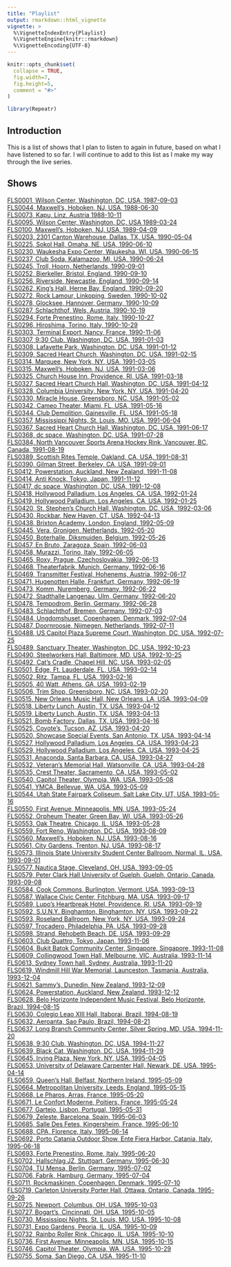 ```yaml
---
title: "Playlist"
output: rmarkdown::html_vignette
vignette: >
  %\VignetteIndexEntry{Playlist}
  %\VignetteEngine{knitr::rmarkdown}
  %\VignetteEncoding{UTF-8}
---
```


```r
knitr::opts_chunk$set(
  collapse = TRUE,
  fig.width=7,
  fig.height=5,
  comment = "#>"
)
```

```r
library(Repeatr)
```

## Introduction

This is a list of shows that I plan to listen to again in future, based on what I have listened to so far. I will continue to add to this list as I make my way through the live series. 

## Shows

[FLS0001, Wilson Center, Washington, DC, USA, 1987-09-03](https://www.dischord.com/fugazi_live_series/washington-dc-usa-90387)<br>
[FLS0044, Maxwell's, Hoboken, NJ, USA, 1988-06-30](https://www.dischord.com/fugazi_live_series/hoboken-nj-usa-63088)<br>
[FLS0073, Kapu, Linz, Austria 1988-10-11](https://www.dischord.com/fugazi_live_series/linz-austria-111088)<br>
[FLS0095, Wilson Center, Washington, DC, USA 1989-03-24](https://www.dischord.com/fugazi_live_series/washington-dc-usa-32489)<br>
[FLS0100, Maxwell's, Hoboken, NJ, USA, 1989-04-09](https://www.dischord.com/fugazi_live_series/hoboken-nj-usa-40989)<br>
[FLS0203, 2301 Canton Warehouse, Dallas, TX, USA, 1990-05-04](https://www.dischord.com/fugazi_live_series/dallas-tx-usa-50490)<br>
[FLS0225, Sokol Hall, Omaha, NE, USA, 1990-06-10](https://www.dischord.com/fugazi_live_series/omaha-ne-usa-61090)<br>
[FLS0230, Waukesha Expo Center, Waukesha, WI, USA, 1990-06-15](https://www.dischord.com/fugazi_live_series/waukesha-wi-usa-61590)<br>
[FLS0237, Club Soda, Kalamazoo, MI, USA, 1990-06-24](https://www.dischord.com/fugazi_live_series/kalamazoo-mi-usa-62490)<br>
[FLS0245, Troll, Hoorn, Netherlands, 1990-09-01](https://www.dischord.com/fugazi_live_series/hoorn-netherlands-90190)<br>
[FLS0252, Bierkeller, Bristol, England, 1990-09-10](https://www.dischord.com/fugazi_live_series/bristol-england-91090)<br>
[FLS0256, Riverside, Newcastle, England, 1990-09-14](https://www.dischord.com/fugazi_live_series/newcastle-england-91490)<br>
[FLS0262, King's Hall, Herne Bay, England, 1990-09-20](https://www.dischord.com/fugazi_live_series/herne-bay-england-92090)<br>
[FLS0272, Rock Lamour, Linkoping, Sweden, 1990-10-02](https://www.dischord.com/fugazi_live_series/linkoping-sweden-100290)<br>
[FLS0278, Glocksee, Hannover, Germany, 1990-10-09](https://www.dischord.com/fugazi_live_series/hannover-germany-100990)<br>
[FLS0287, Schlachthof, Wels, Austria, 1990-10-19](https://www.dischord.com/fugazi_live_series/wels-austria-101990)<br>
[FLS0294, Forte Prenestino, Rome, Italy, 1990-10-27](https://www.dischord.com/fugazi_live_series/rome-italy-102790)<br>
[FLS0296, Hiroshima, Torino, Italy, 1990-10-29](https://www.dischord.com/fugazi_live_series/torino-italy-102990)<br>
[FLS0303, Terminal Export, Nancy, France, 1990-11-06](https://www.dischord.com/fugazi_live_series/nancy-france-110690)<br>
[FLS0307, 9:30 Club, Washington, DC, USA, 1991-01-03](https://www.dischord.com/fugazi_live_series/washington-dc-usa-10391)<br>
[FLS0308, Lafayette Park, Washington, DC, USA, 1991-01-12](https://www.dischord.com/fugazi_live_series/washington-dc-usa-11291)<br>
[FLS0309, Sacred Heart Church, Washington, DC, USA, 1991-02-15](https://www.dischord.com/fugazi_live_series/washington-dc-usa-21591)<br>
[FLS0314, Marquee, New York, NY, USA, 1991-03-05](https://www.dischord.com/fugazi_live_series/new-york-ny-usa-30591)<br>
[FLS0315, Maxwell's, Hoboken, NJ, USA, 1991-03-06](https://www.dischord.com/fugazi_live_series/hoboken-nj-usa-30691)<br>
[FLS0325, Church House Inn, Providence, RI, USA, 1991-03-18](https://www.dischord.com/fugazi_live_series/providence-ri-usa-31891)<br>
[FLS0327, Sacred Heart Church Hall, Washington, DC, USA, 1991-04-12](https://www.dischord.com/fugazi_live_series/washington-dc-usa-41291)<br>
[FLS0328, Columbia University, New York, NY, USA, 1991-04-20](https://www.dischord.com/fugazi_live_series/new-york-ny-usa-42091)<br>
[FLS0330, Miracle House, Greensboro, NC, USA, 1991-05-02](https://www.dischord.com/fugazi_live_series/greensboro-nc-usa-50291)<br>
[FLS0342, Cameo Theater, Miami, FL, USA, 1991-05-16](https://www.dischord.com/fugazi_live_series/miami-fl-usa-51691)<br>
[FLS0344, Club Demolition, Gainesville, FL, USA, 1991-05-18](https://www.dischord.com/fugazi_live_series/gainesville-fl-usa-51891)<br>
[FLS0357, Mississippi Nights, St. Louis, MO, USA, 1991-06-04](https://www.dischord.com/fugazi_live_series/st-louis-mo-usa-60491)<br>
[FLS0367, Sacred Heart Church Hall, Washington, DC, USA, 1991-06-17](https://www.dischord.com/fugazi_live_series/washington-dc-usa-61791)<br>
[FLS0368, dc space, Washington, DC, USA, 1991-07-28](https://www.dischord.com/fugazi_live_series/washington-dc-usa-72891)<br>
[FLS0384, North Vancouver Sports Arena Hockey Rink, Vancouver, BC, Canada, 1991-08-19](https://www.dischord.com/fugazi_live_series/vancouver-bc-canada-81991)<br>
[FLS0389, Scottish Rites Temple, Oakland, CA, USA, 1991-08-31](https://www.dischord.com/fugazi_live_series/oakland-ca-usa-83191)<br>
[FLS0390, Gilman Street, Berkeley, CA, USA, 1991-09-01](https://www.dischord.com/fugazi_live_series/berkeley-ca-usa-90191)<br>
[FLS0412, Powerstation, Auckland, New Zealand, 1991-11-08](https://www.dischord.com/fugazi_live_series/auckland-new-zealand-110891)<br>
[FLS0414, Anti Knock, Tokyo, Japan, 1991-11-12](https://www.dischord.com/fugazi_live_series/tokyo-japan-111291)<br>
[FLS0417, dc space, Washington, DC, USA, 1991-12-08](https://www.dischord.com/fugazi_live_series/washington-dc-usa-120891)<br>
[FLS0418, Hollywood Palladium, Los Angeles, CA, USA, 1992-01-24](https://www.dischord.com/fugazi_live_series/los-angeles-ca-usa-12492)<br>
[FLS0419, Hollywood Palladium, Los Angeles, CA, USA, 1992-01-25](https://www.dischord.com/fugazi_live_series/los-angeles-ca-usa-12592)<br>
[FLS0420, St. Stephen's Church Hall, Washington, DC, USA, 1992-03-06](https://www.dischord.com/fugazi_live_series/washington-dc-usa-30692)<br>
[FLS0430, Rockbar, New Haven, CT, USA, 1992-04-13](https://www.dischord.com/fugazi_live_series/new-haven-ct-usa-41392)<br>
[FLS0438, Brixton Academy, London, England, 1992-05-09](https://www.dischord.com/fugazi_live_series/london-england-50992)<br>
[FLS0445, Vera, Gronigen, Netherlands, 1992-05-20](https://www.dischord.com/fugazi_live_series/groningen-netherlands-52092)<br>
[FLS0450, Boterhalle, Diksmuiden, Belgium, 1992-05-26](https://www.dischord.com/fugazi_live_series/diksmuide-belgium-52692)<br>
[FLS0457, En Bruto, Zaragoza, Spain, 1992-06-03](https://www.dischord.com/fugazi_live_series/zaragoza-spain-60392)<br>
[FLS0458, Murazzi, Torino, Italy, 1992-06-05](https://www.dischord.com/fugazi_live_series/torino-italy-60592)<br>
[FLS0465, Roxy, Prague, Czechoslovakia, 1992-06-13](https://www.dischord.com/fugazi_live_series/prague-czechoslovakia-61392)<br>
[FLS0468, Theaterfabrik, Munich, Germany, 1992-06-16](https://www.dischord.com/fugazi_live_series/munich-germany-61692)<br>
[FLS0469, Transmitter Festival, Hohenems, Austria, 1992-06-17](https://www.dischord.com/fugazi_live_series/hohenems-austria-61792)<br>
[FLS0471, Hugenotten Halle, Frankfurt, Germany, 1992-06-19](https://www.dischord.com/fugazi_live_series/frankfurt-germany-61992)<br>
[FLS0473, Komm, Nuremberg, Germany, 1992-06-22](https://www.dischord.com/fugazi_live_series/nuremberg-germany-62292)<br>
[FLS0472, Stadthalle Langenau, Ulm, Germany, 1992-06-20](https://www.dischord.com/fugazi_live_series/ulm-germany-62092)<br>
[FLS0478, Tempodrom, Berlin, Germany, 1992-06-28](https://www.dischord.com/fugazi_live_series/berlin-germany-62892)<br>
[FLS0483, Schlachthof, Bremen, Germany, 1992-07-03](https://www.dischord.com/fugazi_live_series/bremen-germany-70392)<br>
[FLS0484, Ungdomshuset, Copenhagen, Denmark, 1992-07-04](https://www.dischord.com/fugazi_live_series/copenhagen-denmark-70492)<br>
[FLS0487, Doornroosje, Nijmegen, Netherlands, 1992-07-11](https://www.dischord.com/fugazi_live_series/nijmegen-netherlands-71192)<br>
[FLS0488, US Capitol Plaza Supreme Court, Washington, DC, USA, 1992-07-25](https://www.dischord.com/fugazi_live_series/washington-dc-usa-72592)<br>
[FLS0489, Sanctuary Theater, Washington, DC, USA, 1992-10-23](https://www.dischord.com/fugazi_live_series/washington-dc-usa-102392)<br>
[FLS0490, Steelworkers Hall, Baltimore, MD, USA, 1992-10-25](https://www.dischord.com/fugazi_live_series/baltimore-md-usa-102592)<br>
[FLS0492, Cat's Cradle, Chapel Hill, NC, USA, 1993-02-05](https://www.dischord.com/fugazi_live_series/chapel-hill-nc-usa-20593)<br>
[FLS0501, Edge, Ft. Lauderdale, FL, USA, 1993-02-14](https://www.dischord.com/fugazi_live_series/fort-lauderdale-fl-usa-21493)<br>
[FLS0502, Ritz, Tampa, FL, USA, 1993-02-16](https://www.dischord.com/fugazi_live_series/tampa-fl-usa-21693)<br>
[FLS0505, 40 Watt, Athens, GA, USA, 1993-02-19](https://www.dischord.com/fugazi_live_series/athens-ga-usa-21993)<br>
[FLS0506, Trim Shop, Greensboro, NC, USA, 1993-02-20](https://www.dischord.com/fugazi_live_series/greensboro-nc-usa-22093)<br>
[FLS0515, New Orleans Music Hall, New Orleans, LA, USA, 1993-04-09](https://www.dischord.com/fugazi_live_series/new-orleans-la-usa-40993)<br>
[FLS0518, Liberty Lunch, Austin, TX, USA, 1993-04-12](https://www.dischord.com/fugazi_live_series/austin-tx-usa-41293)<br>
[FLS0519, Liberty Lunch, Austin, TX, USA, 1993-04-13](https://www.dischord.com/fugazi_live_series/austin-tx-usa-41393)<br>
[FLS0521, Bomb Factory, Dallas, TX, USA, 1993-04-16](https://www.dischord.com/fugazi_live_series/dallas-tx-usa-41693)<br>
[FLS0525, Coyote's, Tucson, AZ, USA, 1993-04-20](https://www.dischord.com/fugazi_live_series/tucson-az-usa-42093)<br>
[FLS0520, Showcase Special Events, San Antonio, TX, USA, 1993-04-14](https://www.dischord.com/fugazi_live_series/san-antonio-tx-usa-41493)<br>
[FLS0527, Hollywood Palladium, Los Angeles, CA, USA, 1993-04-23](https://www.dischord.com/fugazi_live_series/los-angeles-ca-usa-42393)<br>
[FLS0529, Hollywood Palladium, Los Angeles, CA, USA, 1993-04-25](https://www.dischord.com/fugazi_live_series/los-angeles-ca-usa-42593)<br>
[FLS0531, Anaconda, Santa Barbara, CA, USA, 1993-04-27](https://www.dischord.com/fugazi_live_series/santa-barbara-ca-usa-42793)<br>
[FLS0532, Veteran's Memorial Hall, Watsonville, CA, USA, 1993-04-28](https://www.dischord.com/fugazi_live_series/watsonville-ca-usa-42893)<br>
[FLS0535, Crest Theater, Sacramento, CA, USA, 1993-05-02](https://www.dischord.com/fugazi_live_series/sacramento-ca-usa-50293)<br>
[FLS0540, Capitol Theater, Olympia, WA, USA, 1993-05-08](https://www.dischord.com/fugazi_live_series/olympia-wa-usa-50893)<br>
[FLS0541, YMCA, Bellevue, WA, USA, 1993-05-09](https://www.dischord.com/fugazi_live_series/bellevue-wa-usa-50993)<br>
[FLS0544, Utah State Fairpark Coliseum, Salt Lake City, UT, USA, 1993-05-16](https://www.dischord.com/fugazi_live_series/salt-lake-city-ut-usa-51693)<br>
[FLS0550, First Avenue, Minneapolis, MN, USA, 1993-05-24](https://www.dischord.com/fugazi_live_series/minneapolis-mn-usa-52493)<br>
[FLS0552, Orpheum Theater, Green Bay, WI, USA, 1993-05-26](https://www.dischord.com/fugazi_live_series/green-bay-wi-usa-52693)<br>
[FLS0553, Oak Theatre, Chicago, IL, USA, 1993-05-28](https://www.dischord.com/fugazi_live_series/chicago-il-usa-52893)<br>
[FLS0559, Fort Reno, Washington, DC, USA, 1993-08-09](https://www.dischord.com/fugazi_live_series/washington-dc-usa-80993)<br>
[FLS0560, Maxwell's, Hoboken, NJ, USA, 1993-08-16](https://www.dischord.com/fugazi_live_series/hoboken-nj-usa-81693)<br>
[FLS0561, City Gardens, Trenton, NJ, USA, 1993-08-17](https://www.dischord.com/fugazi_live_series/trenton-nj-usa-81793)<br>
[FLS0573, Illinois State University Student Center Ballroom, Normal, IL, USA, 1993-09-01](https://www.dischord.com/fugazi_live_series/normal-il-usa-90193)<br>
[FLS0577, Nautica Stage, Cleveland, OH, USA, 1993-09-05](https://www.dischord.com/fugazi_live_series/cleveland-oh-usa-90593)<br>
[FLS0579, Peter Clark Hall University of Guelph, Guelph, Ontario, Canada, 1993-09-08](https://www.dischord.com/fugazi_live_series/guelph-ont-canada-90893)<br>
[FLS0584, Cook Commons, Burlington, Vermont, USA, 1993-09-13](https://www.dischord.com/fugazi_live_series/burlington-vt-usa-91393)<br>
[FLS0587, Wallace Civic Center, Fitchburg, MA, USA, 1993-09-17](https://www.dischord.com/fugazi_live_series/fitchburg-ma-usa-91793)<br>
[FLS0589, Lupo's Heartbreak Hotel, Providence, RI, USA, 1993-09-19](https://www.dischord.com/fugazi_live_series/providence-ri-usa-91993)<br>
[FLS0592, S.U.N.Y. Binghamton, Binghamton, NY, USA, 1993-09-22](https://www.dischord.com/fugazi_live_series/binghamton-ny-usa-92293)<br>
[FLS0593, Roseland Ballroom, New York, NY, USA, 1993-09-24](https://www.dischord.com/fugazi_live_series/new-york-city-ny-usa-92493)<br>
[FLS0597, Trocadero, Philadelphia, PA, USA, 1993-09-28](https://www.dischord.com/fugazi_live_series/philadelphia-pa-usa-92893)<br>
[FLS0598, Strand, Rehobeth Beach, DE, USA, 1993-09-29](https://www.dischord.com/fugazi_live_series/rehoboth-beach-de-usa-92993)<br>
[FLS0603, Club Quattro, Tokyo, Japan, 1993-11-06](https://www.dischord.com/fugazi_live_series/tokyo-japan-110693)<br>
[FLS0604, Bukit Batok Community Center, Singapore, Singapore, 1993-11-08](https://www.dischord.com/fugazi_live_series/singapore-singapore-110893)<br>
[FLS0609, Collingwood Town Hall, Melbourne, VIC, Australia, 1993-11-14](https://www.dischord.com/fugazi_live_series/melbourne-vic-australia-111493)<br>
[FLS0613, Sydney Town hall, Sydney, Australia, 1993-11-20](https://www.dischord.com/fugazi_live_series/sydney-australia-112093)<br>
[FLS0619, Windmill Hill War Memorial, Launceston, Tasmania, Australia, 1993-12-04](https://www.dischord.com/fugazi_live_series/launceston-tas-australia-120493)<br>
[FLS0621, Sammy's, Dunedin, New Zealand, 1993-12-09](https://www.dischord.com/fugazi_live_series/dunedin-new-zealand-120993)<br>
[FLS0624, Powerstation, Auckland, New Zealand, 1993-12-12](https://www.dischord.com/fugazi_live_series/auckland-new-zealand-121293)<br>
[FLS0628, Belo Horizonte Independent Music Festival, Belo Horizonte, Brazil, 1994-08-15](https://www.dischord.com/fugazi_live_series/belo-horizonte-brazil-81594)<br>
[FLS0630, Colegio Leao XIII Hall, Itaborai, Brazil, 1994-08-19](https://www.dischord.com/fugazi_live_series/itaborai-brazil-81994)<br>
[FLS0632, Aeroanta, Sao Paulo, Brazil, 1994-08-21](https://www.dischord.com/fugazi_live_series/sao-paulo-brazil-82194)<br>
[FLS0637, Long Branch Community Center, Silver Spring, MD, USA, 1994-11-20](https://www.dischord.com/fugazi_live_series/silver-spring-md-usa-112094)<br>
[FLS0638, 9:30 Club, Washington, DC, USA, 1994-11-27](https://www.dischord.com/fugazi_live_series/washington-dc-usa-112794)<br>
[FLS0639, Black Cat, Washington, DC, USA, 1994-11-29](https://www.dischord.com/fugazi_live_series/washington-dc-usa-112994)<br>
[FLS0645, Irving Plaza, New York, NY, USA, 1995-04-05](https://www.dischord.com/fugazi_live_series/new-york-city-ny-usa-40595)<br>
[FLS0653, University of Delaware Carpenter Hall, Newark, DE, USA, 1995-04-14](https://www.dischord.com/fugazi_live_series/newark-de-usa-41495)<br>
[FLS0659, Queen's Hall, Belfast, Northern Ireland, 1995-05-09](https://www.dischord.com/fugazi_live_series/belfast-northern-ireland-50995)<br>
[FLS0664, Metropolitan University, Leeds, England, 1995-05-15](https://www.dischord.com/fugazi_live_series/leeds-england-51595)<br>
[FLS0668, Le Pharos, Arras, France, 1995-05-20](https://www.dischord.com/fugazi_live_series/arras-france-52095)<br>
[FLS0671, Le Confort Moderne, Poitiers, France, 1995-05-24](https://www.dischord.com/fugazi_live_series/poitiers-france-52495)<br>
[FLS0677, Gartejo, Lisbon, Portugal, 1995-05-31](https://www.dischord.com/fugazi_live_series/lisbon-portugal-53195)<br>
[FLS0679, Zeleste, Barcelona, Spain, 1995-06-03](https://www.dischord.com/fugazi_live_series/barcelona-spain-60395)<br>
[FLS0685, Salle Des Fetes, Kingersheim, France, 1995-06-10](https://www.dischord.com/fugazi_live_series/kingersheim-france-61095)<br>
[FLS0688, CPA, Florence, Italy, 1995-06-14](https://www.dischord.com/fugazi_live_series/florence-italy-61495)<br>
[FLS0692, Porto Catania Outdoor Show, Ente Fiera Harbor, Catania, Italy, 1995-06-18](https://www.dischord.com/fugazi_live_series/catania-sicily-italy-61895)<br>
[FLS0693, Forte Prenestino, Rome, Italy, 1995-06-20](https://www.dischord.com/fugazi_live_series/rome-italy-62095)<br>
[FLS0702, Hallschlag JZ, Stuttgart, Germany, 1995-06-30](https://www.dischord.com/fugazi_live_series/stuttgart-germany-63095)<br>
[FLS0704, TU Mensa, Berlin, Germany, 1995-07-02](https://www.dischord.com/fugazi_live_series/berlin-germany-70295)<br>
[FLS0706, Fabrik, Hamburg, Germany, 1995-07-04](https://www.dischord.com/fugazi_live_series/hamburg-germany-70495)<br>
[FLS0711, Rockmaskinen, Copenhagen, Denmark, 1995-07-10](https://www.dischord.com/fugazi_live_series/copenhagen-denmark-71095)<br>
[FLS0719, Carleton University Porter Hall, Ottawa, Ontario, Canada, 1995-09-26](https://www.dischord.com/fugazi_live_series/ottawa-on-canada-92695)<br>
[FLS0725, Newport, Columbus, OH, USA, 1995-10-03](https://www.dischord.com/fugazi_live_series/columbus-oh-usa-100395)<br>
[FLS0727, Bogart's, Cincinnati, OH, USA, 1995-10-05](https://www.dischord.com/fugazi_live_series/cincinnati-oh-usa-100595)<br>
[FLS0730, Mississippi Nights, St. Louis, MO, USA, 1995-10-08](https://www.dischord.com/fugazi_live_series/st-louis-mo-usa-100895)<br>
[FLS0731, Expo Gardens, Peoria, IL, USA, 1995-10-09](https://www.dischord.com/fugazi_live_series/peoria-il-usa-100995)<br>
[FLS0732, Rainbo Roller Rink, Chicago, IL, USA, 1995-10-10](https://www.dischord.com/fugazi_live_series/chicago-il-usa-101095)<br>
[FLS0736, First Avenue, Minneapolis, MN, USA, 1995-10-15](https://www.dischord.com/fugazi_live_series/minneapolis-mn-usa-101595)<br>
[FLS0746, Capitol Theater, Olympia, WA, USA, 1995-10-29](https://www.dischord.com/fugazi_live_series/olympia-wa-usa-102995)<br>
[FLS0755, Soma, San Diego, CA, USA, 1995-11-10](https://www.dischord.com/fugazi_live_series/san-diego-ca-usa-111095)<br>

